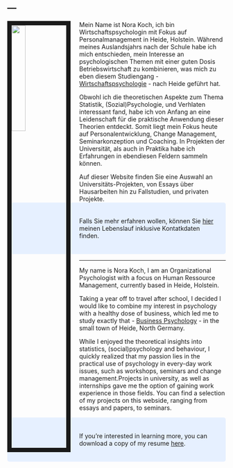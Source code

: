 ---
---

<link rel="stylesheet" href="styles.css" type="text/css">

<img src="images/Bewerbungsbild1.jpg" style="width:25%; border:10px solid; margin-right: 20px" align="left">

Mein Name ist Nora Koch, ich bin Wirtschaftspsychologin mit Fokus auf Personalmanagement in Heide, Holstein.
Während meines Auslandsjahrs nach der Schule habe ich mich entschieden, mein Interesse an psychologischen Themen mit einer guten Dosis Betriebswirtschaft zu kombinieren, was mich zu eben diesem Studiengang - [Wirtschaftspsychologie](https://www.fh-westkueste.de/wipsy/) - nach Heide geführt hat.  

Obwohl ich die theoretischen Aspekte zum Thema Statistik, (Sozial)Psychologie, und Verhlaten interessant fand, habe ich von Anfang an eine Leidenschaft für die praktische Anwendung dieser Theorien entdeckt. Somit liegt mein Fokus heute auf Personalentwicklung, Change Management, Seminarkonzeption und Coaching. In Projekten der Universität, als auch in Praktika habe ich Erfahrungen in ebendiesen Feldern sammeln können. 

Auf dieser Website finden Sie eine Auswahl an Universitäts-Projekten, von Essays über Hausarbeiten hin zu Fallstudien, und privaten Projekte.
<style>
div.blue { background-color:#e6f0ff; border-radius: 5px; padding: 20px;}
</style>
<div class = "blue">
Falls Sie mehr erfahren wollen, können Sie [hier](Lebenslauf Nora Theresa Koch.pdf) meinen Lebenslauf inklusive Kontatkdaten finden. 
</div>


***



My name is Nora Koch, I am an Organizational Psychologist with a focus on Human Ressource Management, currently based in Heide, Holstein.

Taking a year off to travel after school, I decided I would like to combine my interest in psychology with a healthy dose of business, which led me to study exactly that - [Business Psychology](https://www.fh-westkueste.de/wipsy/) - in the small town of Heide, North Germany.

While I enjoyed the theoretical insights into statistics, (social)psychology and behaviour, I quickly realized that my passion lies in the practical use of psychology in every-day work issues, such as workshops, seminars and change management.Projects in university, as well as internships gave me the option of gaining work experience in those fields.
You can find a selection of my projects on this webside, ranging from essays and papers, to seminars. 

<style>
div.blue { background-color:#e6f0ff; border-radius: 5px; padding: 20px;}
</style>
<div class = "blue">
If you're interested in learning more, you can download a copy of my resume [here](Lebenslauf Nora Theresa Koch.pdf).
</div>






